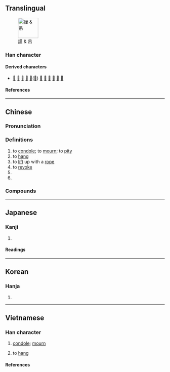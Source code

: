 {{also|弔}}
{{character info}}
==Translingual==
[[File:謹吊.jpg|thumb|64px|謹 & 吊]]

===Han character===
{{Han char|rn=30|rad=口|as=03|sn=6|four=60227|canj=RLB|ids=⿱口巾}}

====Derived characters====
* [[𠲢]] [[𢬢]] [[𣑐]] [[𦛉]] [[銱]]([[铞]]) [[𠜏]] [[𠶇]] [[𨀽]] [[常]] [[屌]] [[𫟘]]

====References====
{{Han ref|kx=0175.030|dkj=03291|dj=0389.030|hdz=10579.010|uh=540A}}

----

==Chinese==
{{zh-forms|t2=弔|note={{zh-l|吊*}} &mdash; especially &lsquo;to hang&rsquo;<br>{{zh-l|弔*}} &mdash; especially &lsquo;to mourn&rsquo;}}

===Pronunciation===
{{zh-pron
|m=diào
|c=diu3
|h=pfs=tiau
|md=
|mn=tiàu/twv:tiò
|mn-t=diao3/diou3
|mn-t_note=diao3 - Shantou; diou3 - Chaozhou
|w=
|mc=y
|oc=y
|cat=v,cl,n
}}

===Definitions===
{{zh-hanzi}}

# to [[condole]]; to [[mourn]]; to [[pity]]
# to [[hang]]
# to [[lift]] up with a [[rope]]
# to [[revoke]]
# {{zh-classifier|[[string]]s of 1000 [[copper]] [[coin]]s}}
# {{zh-alt-form|屌|gloss={{lb|zh|vulgar}} [[penis]]}}

===Compounds===
{{zh-der|吊腰|吊兒郎當|半吊子|吊飾|吊客眉|吊窗|吊床|二吊六|吊拷絣把|吊水|吊稍|吊線|吊毛|吊嗓子|吊拷繃扒|吊死鬼|吊名|吊胃口|吊子|吊車|吊場|吊扣|吊腳|九吊六的|吊子曰兒|吊樓|吊扇|孤形吊影|吊鋪|吊燈|吊伐|吊譽沽名|吊腳兒|吊銷|吊死|塔吊|吊鋼絲|吊鉤|吊車尾|吊衣架|吊環|吊橋|吊放聲納|吊掛|吊帶|吊嘴|吊嗓|吊桶|偷雞吊狗|倒吊|上吊|拖吊|沽名吊譽|拖吊車|攀今吊古|浮吊|盆吊|掤扒吊栲|懸心吊膽|懸吊|白板單吊|提心吊膽|馬吊|龍門吊|肉吊窗|繃扒吊拷|藥吊子|翻來吊去|絣扒吊拷|繃爬吊拷|吊唁}}

{{zh-cat|Elementary}}

----

==Japanese==

===Kanji===
{{ja-kanji|grade=|rs=口03}}

# {{rfdef|ja|sort=口03}}

====Readings====
{{ja-readings
|goon=ちょう<てう
|kanon=ちょう<てう
|kun=つる-す, つ-る
}}

----

==Korean==

===Hanja===
{{ko-hanja|적}}

# {{rfdef|ko|sort=口03}}

----

==Vietnamese==

===Han character===
{{vi-readings|rs=口03|reading=điếu-bonet; Thiều Chửu (1942); Nguyễn (1974); Trần (1999); tdcntd}}

# [[condole]]; [[mourn]]
# {{lb|vi|obsolete}} to [[hang]]

====References====
<references/>